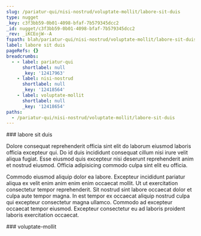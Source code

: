 ```yaml
---
slug: /pariatur-qui/nisi-nostrud/voluptate-mollit/labore-sit-duis
type: nugget
_key: c3f3bb59-0b01-4098-bfaf-7b579345dcc2
_id: nugget/c3f3bb59-0b01-4098-bfaf-7b579345dcc2
_rev: _iKCEojW--A
fspath: blah/pariatur-qui/nisi-nostrud/voluptate-mollit/labore-sit-duis.md
label: labore sit duis
pageRefs: {}
breadcrumbs:
  - - label: pariatur-qui
      shortlabel: null
      _key: '12417963'
    - label: nisi-nostrud
      shortlabel: null
      _key: '12418564'
    - label: voluptate-mollit
      shortlabel: null
      _key: '12418654'
paths:
  - /pariatur-qui/nisi-nostrud/voluptate-mollit/labore-sit-duis
---
```


<NuggetArea>
<Nugget slug="/pariatur-qui/nisi-nostrud/voluptate-mollit/labore-sit-duis" type="nugget" _key="c3f3bb59-0b01-4098-bfaf-7b579345dcc2" _id="nugget/c3f3bb59-0b01-4098-bfaf-7b579345dcc2" _rev="_iKCEojW--A" fspath="blah/pariatur-qui/nisi-nostrud/voluptate-mollit/labore-sit-duis.md" label="labore sit duis" paths="/pariatur-qui/nisi-nostrud/voluptate-mollit/labore-sit-duis">
<NuggetBody>
### labore sit duis

Dolore consequat reprehenderit officia sint elit do laborum eiusmod laboris officia excepteur qui. Do id duis incididunt consequat cillum nisi irure velit aliqua fugiat. Esse eiusmod quis excepteur nisi deserunt reprehenderit anim et nostrud eiusmod. Officia adipisicing commodo culpa sint elit eu officia.

Commodo eiusmod aliquip dolor ea labore. Excepteur incididunt pariatur aliqua ex velit enim anim enim enim occaecat mollit. Ut ut exercitation consectetur tempor reprehenderit. Sit nostrud sint labore occaecat dolor et culpa aute tempor magna. In est tempor ex occaecat aliquip nostrud culpa qui excepteur consectetur magna ullamco. Commodo ad excepteur occaecat tempor eiusmod. Excepteur consectetur eu ad laboris proident laboris exercitation occaecat.

</NuggetBody>
<Breadcrumbs>
<Crumbs>
<Crumb _key="12417963" label="pariatur-qui" /><Crumb _key="12418564" label="nisi-nostrud" /><Crumb _key="12418654" label="voluptate-mollit" />
</Crumbs>
</Breadcrumbs>
</Nugget>

<NuggetsInbound>
</NuggetsInbound>
<NuggetsOutbound>
</NuggetsOutbound>
</NuggetArea>
<PassagesInbound>
<Passage direction="inbound" type="passage" _key="12418654" _id="passage/12418654" _rev="_iKCEojW---" label="voluptate-mollit" passage="voluptate-mollit" fspath="blah/pariatur-qui/nisi-nostrud/voluptate-mollit" paths="/pariatur-qui/nisi-nostrud/voluptate-mollit" slug="/pariatur-qui/nisi-nostrud/voluptate-mollit">
<NuggetBody>
### voluptate-mollit

</NuggetBody>
<Breadcrumbs>
<Crumbs>
<Crumb _key="12417963" label="pariatur-qui" /><Crumb _key="12418564" label="nisi-nostrud" />
</Crumbs>
</Breadcrumbs>
</Passage>

</PassagesInbound>
<PassagesOutbound>
</PassagesOutbound>